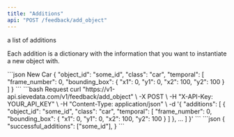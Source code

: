 ```yaml
---
title: "Additions"
api: "POST /feedback/add_object"
---
```


<ParamField body="additions" type="list" required>
  a list of additions
</ParamField>

Each addition is a dictionary with the information that you want to instantiate a new object with.

<CodeGroup>
```json New Car
{
  "object_id": "some_id",
  "class": "car",
  "temporal": [
    "frame_number": 0,
    "bounding_box": {
      "x1": 0,
      "y1": 0,
      "x2": 100,
      "y2": 100
    }
  ]
}
```
</CodeGroup>

<RequestExample>
```bash Request
curl "https://v1-api.sievedata.com/v1/feedback/add_object" \
  -X POST \
  -H "X-API-Key: YOUR_API_KEY" \
  -H "Content-Type: application/json" \
  -d '{
        "additions": [
          {
            "object_id": "some_id",
            "class": "car",
            "temporal": [
              "frame_number": 0,
              "bounding_box": {
                "x1": 0,
                "y1": 0,
                "x2": 100,
                "y2": 100
              }
            ]
          },
          ...
        ]
      }'
```
</RequestExample>


<ResponseExample>
```json
{
  "successful_additions": ["some_id"],
}
```
</ResponseExample>
